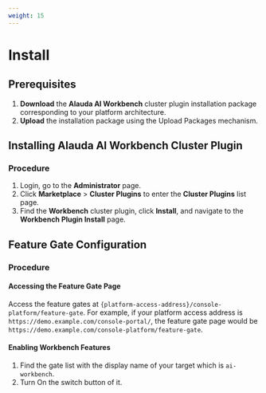 ```yaml
---
weight: 15
---
```


# Install

## Prerequisites

1. **Download** the **Alauda AI Workbench** cluster plugin installation package corresponding to your platform architecture.
2. **Upload** the installation package using the Upload Packages mechanism.


## Installing Alauda AI Workbench Cluster Plugin

### Procedure

1. Login, go to the **Administrator** page.
2. Click **Marketplace** > **Cluster Plugins** to enter the **Cluster Plugins** list page.
3. Find the **Workbench** cluster plugin, click **Install**, and navigate to the **Workbench Plugin Install** page.

## Feature Gate Configuration

### Procedure

#### Accessing the Feature Gate Page

Access the feature gates at `{platform-access-address}/console-platform/feature-gate`. For example, if your platform access address is `https://demo.example.com/console-portal/`, the feature gate page would be `https://demo.example.com/console-platform/feature-gate`.

#### Enabling Workbench Features

1. Find the gate list with the display name of your target which is `ai-workbench`.
2. Turn On the switch button of it.



